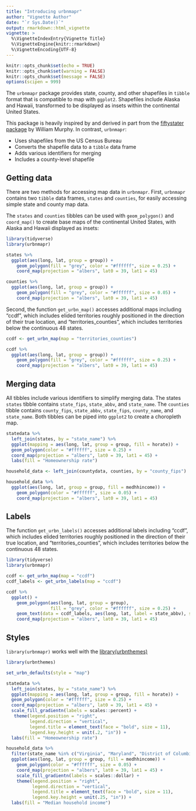 ```yaml
---
title: "Introducing urbnmapr"
author: "Vignette Author"
date: "`r Sys.Date()`"
output: rmarkdown::html_vignette
vignette: >
  %\VignetteIndexEntry{Vignette Title}
  %\VignetteEngine{knitr::rmarkdown}
  %\VignetteEncoding{UTF-8}
---
```


```r
knitr::opts_chunk$set(echo = TRUE)
knitr::opts_chunk$set(warning = FALSE)
knitr::opts_chunk$set(message = FALSE)
options(scipen = 999)
```

The `urbnmapr` package provides state, county, and other shapefiles in `tibble` format 
that is compatible to map with `ggplot2`. Shapefiles include Alaska and Hawaii, transformed to be displayed as insets 
within the continental United States.

This package is heavily inspired by and derived in part from the [fiftystater package](https://cran.r-project.org/package=fiftystater) by William Murphy. In contrast, `urbnmapr`:

  - Uses shapefiles from the US Census Bureau
  - Converts the shapefile data to a `tibble` data frame
  - Adds various identifiers for merging
  - Includes a county-level shapefile 

## Getting data

There are two methods for accessing map data in `urbnmapr`. First, `urbnmapr` contains two `tibble` data frames, `states` and `counties`, for easily accessing simple state and county map data. 

The `states` and `counties` tibbles can be used with `geom_polygon()` and `coord_map()` to create base maps of the continental United States, with Alaska and Hawaii displayed as insets:

```r
library(tidyverse)
library(urbnmapr)

states %>%
  ggplot(aes(long, lat, group = group)) +
    geom_polygon(fill = "grey", color = "#ffffff", size = 0.25) +
    coord_map(projection = "albers", lat0 = 39, lat1 = 45)
```

```r
counties %>%
  ggplot(aes(long, lat, group = group)) +
    geom_polygon(fill = "grey", color = "#ffffff", size = 0.05) +
    coord_map(projection = "albers", lat0 = 39, lat1 = 45)
```

Second, the function `get_urbn_map()` accesses additional maps including "ccdf", which includes elided territories roughly positioned in the direction of their true location, and "territories_counties", which includes territories below the continuous 48 states. 

```r
ccdf <- get_urbn_map(map = "territories_counties")

ccdf %>%
  ggplot(aes(long, lat, group = group)) +
    geom_polygon(fill = "grey", color = "#ffffff", size = 0.25) +
    coord_map(projection = "albers", lat0 = 39, lat1 = 45)
```

## Merging data

All tibbles include various identifiers to simplify merging data. The states `states` tibble contains `state_fips`, `state_abbv`, and `state_name`. The `counties` tibble contains `county_fips`, `state_abbv`, `state_fips`,  `county_name`, and `state_name`. Both tibbles can be piped into `ggplot2` to create a choropleth map.

```r
statedata %>% 
  left_join(states, by = "state_name") %>% 
  ggplot(mapping = aes(long, lat, group = group, fill = horate)) +
  geom_polygon(color = "#ffffff", size = 0.25) +
  coord_map(projection = "albers", lat0 = 39, lat1 = 45) +
  labs(fill = "Homeownership rate")
```

```r
household_data <- left_join(countydata, counties, by = "county_fips") 

household_data %>%
  ggplot(aes(long, lat, group = group, fill = medhhincome)) +
    geom_polygon(color = "#ffffff", size = 0.05) +
    coord_map(projection = "albers", lat0 = 39, lat1 = 45)
```

## Labels

The function `get_urbn_labels()` accesses additional labels including "ccdf", which includes elided territories roughly positioned in the direction of their true location, and "territories_counties", which includes territories below the continuous 48 states. 

```r
library(tidyverse)
library(urbnmapr)

ccdf <- get_urbn_map(map = "ccdf")
ccdf_labels <- get_urbn_labels(map = "ccdf")

ccdf %>%
  ggplot() +
    geom_polygon(aes(long, lat, group = group), 
                 fill = "grey", color = "#ffffff", size = 0.25) +
    geom_text(data = ccdf_labels, aes(long, lat, label = state_abbv), size = 3) +  
    coord_map(projection = "albers", lat0 = 39, lat1 = 45)
```

## Styles

`library(urbnmapr)` works well with the [library(urbnthemes)](https://github.com/UI-Research/urbnthemes)

```r
library(urbnthemes)

set_urbn_defaults(style = "map")

statedata %>% 
  left_join(states, by = "state_name") %>% 
  ggplot(mapping = aes(long, lat, group = group, fill = horate)) +
  geom_polygon(color = "#ffffff", size = 0.25) +
  coord_map(projection = "albers", lat0 = 39, lat1 = 45) +
  scale_fill_gradientn(labels = scales::percent) +
   theme(legend.position = "right",
         legend.direction = "vertical",
         legend.title = element_text(face = "bold", size = 11),
         legend.key.height = unit(.2, "in")) +
  labs(fill = "Homeownership rate")

```

```r
household_data %>%
  filter(state_name %in% c("Virginia", "Maryland", "District of Columbia")) %>%
  ggplot(aes(long, lat, group = group, fill = medhhincome)) +
    geom_polygon(color = "#ffffff", size = 0.05) +
    coord_map(projection = "albers", lat0 = 39, lat1 = 45) +
    scale_fill_gradientn(labels = scales::dollar) +
    theme(legend.position = "right",
          legend.direction = "vertical",
          legend.title = element_text(face = "bold", size = 11),
          legend.key.height = unit(.25, "in")) +
  labs(fill = "Median household income")
```
